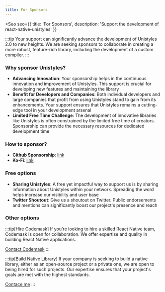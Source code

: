 ```yaml
---
title: For Sponsors
---
```



<Seo
    seo={{
        title: 'For Sponsors',
        description: 'Support the development of react-native-unistyles'
    }}
>

:::tip
Your support can significantly advance the development of Unistyles 2.0 to new heights. We are seeking sponsors to collaborate in creating a more robust, feature-rich library, including the development of a custom compiler.
:::

### Why sponsor Unistyles?

- **Advancing Innovation**: Your sponsorship helps in the continuous innovation and improvement of Unistyles. This support is crucial for developing new features and maintaining the library
- **Benefit for Developers and Companies**: Both individual developers and large companies that profit from using Unistyles stand to gain from its enhancements. Your support ensures that Unistyles remains a cutting-edge tool in your development arsenal
- **Limited Free Time Challenge**: The development of innovative libraries like Unistyles is often constrained by the limited free time of creators. Sponsorship can provide the necessary resources for dedicated development time

### How to sponsor?

- **Github Sponsorship**: [link](https://github.com/sponsors/jpudysz)
- **Ko-Fi**: [link](https://ko-fi.com/jpudysz)

### Free options
- **Sharing Unistyles**: A free yet impactful way to support us is by sharing information about Unistyles within your network. Spreading the word helps increase our visibility and user base
- **Twitter Shoutout**: Give us a shoutout on Twitter. Public endorsements and mentions can significantly boost our project's presence and reach

### Other options

:::tip[Hire Codemask]
If you're looking to hire a skilled React Native team, Codemask is open for collaboration. We offer expertise and quality in building React Native applications.

[Contact Codemask](https://codemask.com)
:::

:::tip[Build Native Library]
 If your company is seeking to build a native library, either as an open-source project or a private one, we are open to being hired for such projects.
Our expertise ensures that your project's goals are met with the highest standards.

[Contace me](https://x.com/jpudysz)
:::

</Seo>
